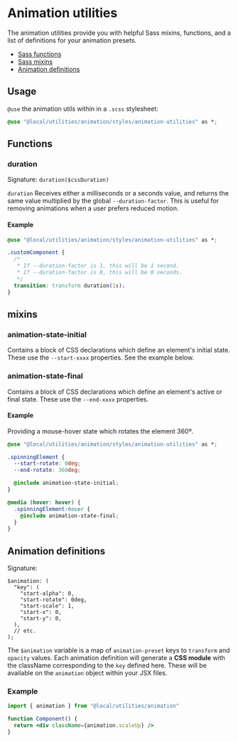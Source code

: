 
<Meta title="utilities/animation/styles/animation-utilities" />

# Animation utilities

The animation utilities provide you with helpful Sass mixins, functions, and a list of definitions for your animation presets.

- [Sass functions](#functions)
- [Sass mixins](#mixins)
- [Animation definitions](#animation-definitions)

## Usage

`@use` the animation utils within in a `.scss` stylesheet:

```css
@use "@local/utilities/animation/styles/animation-utilities" as *;
```

## Functions

### duration

Signature: `duration($cssDuration)`

`duration` Receives either a milliseconds or a seconds value, and returns the same value multiplied by the global `--duration-factor`. This is useful for removing animations when a user prefers reduced motion.

#### Example

```css
@use "@local/utilities/animation/styles/animation-utilities" as *;

.customComponent {
  /*
   * If --duration-factor is 1, this will be 1 second.
   * If --duration-factor is 0, this will be 0 seconds.
   */
  transition: transform duration(1s);
}
```

## mixins

### animation-state-initial

Contains a block of CSS declarations which define an element's initial state. These use the `--start-xxxx` properties. See the example below.

### animation-state-final

Contains a block of CSS declarations which define an element's active or final state. These use the `--end-xxxx` properties.

#### Example

Providing a mouse-hover state which rotates the element 360º.

```css
@use "@local/utilities/animation/styles/animation-utilities" as *;

.spinningElement {
  --start-rotate: 0deg;
  --end-rotate: 360deg;

  @include animation-state-initial;
}

@media (hover: hover) {
  .spinningElement:hover {
    @include animation-state-final;
  }
}
```

## Animation definitions

Signature:

```
$animation: (
  "key": (
    "start-alpha": 0,
    "start-rotate": 0deg,
    "start-scale": 1,
    "start-x": 0,
    "start-y": 0,
  ),
  // etc.
);
```

The `$animation` variable is a map of `animation-preset` keys to `transform` and `opacity` values. Each animation definition will generate a **CSS module** with the className corresponding to the `key` defined here. These will be available on the `animation` object within your JSX files.

### Example

```jsx
import { animation } from "@local/utilities/animation"

function Component() {
  return <div className={animation.scaleUp} />
}
```
